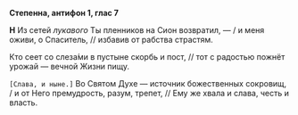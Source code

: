 **Степенна, антифон 1, глас 7**

**Н** Из сетей *лукавого* Ты пленников на Сион возвратил, — / и меня оживи, о Спаситель, // избавив от рабства страстям.

Кто сеет со слеза́ми в пустыне скорбь и пост, // тот с радостью пожнёт урожай — вечной Жизни пищу.

<R>`[Слава, и ныне.]`</R> Во Святом Духе — источник божественных сокровищ, / и от Него премудрость, разум, трепет, // Ему же хвала и слава, честь и власть.
